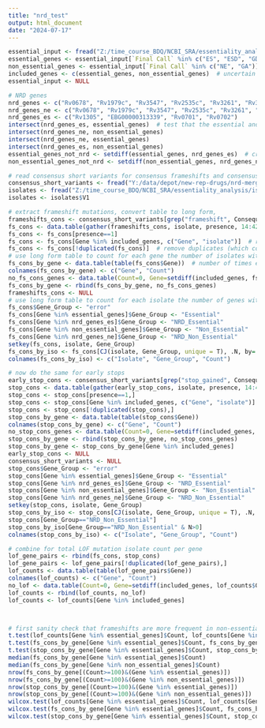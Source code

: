 ---
title: "nrd_test"
output: html_document
date: "2024-07-17"
---

```{r}
essential_input <- fread("Z:/time_course_BDQ/NCBI_SRA/essentiality_analysis/essential_genes_DeJesus_2017_Table_S3.csv")
essential_genes <- essential_input[`Final Call` %in% c("ES", "ESD", "GD")]$`ORF ID`  # consider essential genes, essential domains (genes with both essential region and nonessential regions), and growth-defect genes to all be essential. Use ORF ID aka locus tag 
non_essential_genes <- essential_input[`Final Call` %in% c("NE", "GA")]$`ORF ID`  # consider essential genes and growth-advantage genes non-essential. uncertain genes and genes not in the table are not considered.
included_genes <- c(essential_genes, non_essential_genes)  # uncertain genes and genes not in the essential genes table are excluded from analysis
essential_input <- NULL

# NRD genes
nrd_genes <- c("Rv0678", "Rv1979c", "Rv3547", "Rv2535c", "Rv3261", "Rv3262", "Rv1173", "Rv2983", "Rv0407", "Rv1305", "EBG00000313339", "Rv0701", "Rv0702")
nrd_genes_ne <- c("Rv0678", "Rv1979c", "Rv3547", "Rv2535c", "Rv3261", "Rv3262", "Rv1173", "Rv2983", "Rv0407")
nrd_genes_es <- c("Rv1305", "EBG00000313339", "Rv0701", "Rv0702")
intersect(nrd_genes_es, essential_genes)  # test that the essential and non-essential NRD genes are in the essential and non-essential gene lists from the essentiality table
intersect(nrd_genes_ne, non_essential_genes)
intersect(nrd_genes_ne, essential_genes)
intersect(nrd_genes_es, non_essential_genes)
essential_genes_not_nrd <- setdiff(essential_genes, nrd_genes_es)  # create an exclusive list of essential and non-essential genes without the NRD genes. so they can be compared with the NRD genes without double counting.
non_essential_genes_not_nrd <- setdiff(non_essential_genes, nrd_genes_ne)

# read consensus short variants for consensus frameshifts and consensus early stops
consensus_short_variants <- fread("Y:/data/depot/new-rep-drugs/nrd-merged-vcf-pass.csv")
isolates <- fread("Z:/time_course_BDQ/NCBI_SRA/essentiality_analysis/isolates-nrd.txt", header = F)
isolates <- isolates$V1

# extract frameshift mutations, convert table to long form, 
frameshifts_cons <- consensus_short_variants[grep("frameshift", Consequence)]
fs_cons <- data.table(gather(frameshifts_cons, isolate, presence, 14:422))
fs_cons <- fs_cons[presence==1]
fs_cons <- fs_cons[Gene %in% included_genes, c("Gene", "isolate")]  # remove some genes we don't have essentiality data on
fs_cons <- fs_cons[!duplicated(fs_cons)]  # remove duplicates (which come from multiple frameshift mutations in the same gene in the same isolate)
# use long form table to count for each gene the number of isolates with at least one frameshift in that gene
fs_cons_by_gene <- data.table(table(fs_cons$Gene))  # number of times each gene appears in fs_cons = the number of isolates with at least one frameshift in that gene (now that we've removed the duplicated isolate gene pairs)
colnames(fs_cons_by_gene) <- c("Gene", "Count")
no_fs_cons_genes <- data.table(Count=0, Gene=setdiff(included_genes, fs_cons_by_gene$Gene)) # the genes not in fs_cons have a frameshift in 0 isolates. 
fs_cons_by_gene <- rbind(fs_cons_by_gene, no_fs_cons_genes)
frameshifts_cons <- NULL
# use long form table to count for each isolate the number of genes with at least one frameshift in each gene set (essential, nonessential, essential nrd, nonessential nrd)
fs_cons$Gene_Group <- "error"
fs_cons[Gene %in% essential_genes]$Gene_Group <- "Essential"
fs_cons[Gene %in% nrd_genes_es]$Gene_Group <- "NRD_Essential"
fs_cons[Gene %in% non_essential_genes]$Gene_Group <- "Non_Essential"
fs_cons[Gene %in% nrd_genes_ne]$Gene_Group <- "NRD_Non_Essential"
setkey(fs_cons, isolate, Gene_Group)
fs_cons_by_iso <- fs_cons[CJ(isolate, Gene_Group, unique = T), .N, by=.EACHI]
colnames(fs_cons_by_iso) <- c("Isolate", "Gene_Group", "Count")

# now do the same for early stops
early_stop_cons <- consensus_short_variants[grep("stop_gained", Consequence)]
stop_cons <- data.table(gather(early_stop_cons, isolate, presence, 14:422))
stop_cons <- stop_cons[presence==1,]
stop_cons <- stop_cons[Gene %in% included_genes, c("Gene", "isolate")]  
stop_cons <- stop_cons[!duplicated(stop_cons),]  
stop_cons_by_gene <- data.table(table(stop_cons$Gene))  
colnames(stop_cons_by_gene) <- c("Gene", "Count")
no_stop_cons_genes <- data.table(Count=0, Gene=setdiff(included_genes, stop_cons_by_gene$Gene)) 
stop_cons_by_gene <- rbind(stop_cons_by_gene, no_stop_cons_genes)
stop_cons_by_gene <- stop_cons_by_gene[Gene %in% included_genes]  
early_stop_cons <- NULL
consensus_short_variants <- NULL
stop_cons$Gene_Group <- "error"
stop_cons[Gene %in% essential_genes]$Gene_Group <- "Essential"
stop_cons[Gene %in% nrd_genes_es]$Gene_Group <- "NRD_Essential"
stop_cons[Gene %in% non_essential_genes]$Gene_Group <- "Non_Essential"
stop_cons[Gene %in% nrd_genes_ne]$Gene_Group <- "NRD_Non_Essential"
setkey(stop_cons, isolate, Gene_Group)
stop_cons_by_iso <- stop_cons[CJ(isolate, Gene_Group, unique = T), .N, by=.EACHI]
stop_cons[Gene_Group=="NRD_Non_Essential"]
stop_cons_by_iso[Gene_Group=="NRD_Non_Essential" & N>0]
colnames(stop_cons_by_iso) <- c("Isolate", "Gene_Group", "Count")

# combine for total LOF mutation isolate count per gene
lof_gene_pairs <- rbind(fs_cons, stop_cons)
lof_gene_pairs <- lof_gene_pairs[!duplicated(lof_gene_pairs),]
lof_counts <- data.table(table(lof_gene_pairs$Gene))  
colnames(lof_counts) <- c("Gene", "Count")
no_lof <- data.table(Count=0, Gene=setdiff(included_genes, lof_counts$Gene)) 
lof_counts <- rbind(lof_counts, no_lof)
lof_counts <- lof_counts[Gene %in% included_genes]  



# first sanity check that frameshifts are more frequent in non-essential genes
t.test(lof_counts[Gene %in% essential_genes]$Count, lof_counts[Gene %in% non_essential_genes]$Count)
t.test(fs_cons_by_gene[Gene %in% essential_genes]$Count, fs_cons_by_gene[Gene %in% non_essential_genes]$Count)
t.test(stop_cons_by_gene[Gene %in% essential_genes]$Count, stop_cons_by_gene[Gene %in% non_essential_genes]$Count)
median(fs_cons_by_gene[Gene %in% essential_genes]$Count)
median(fs_cons_by_gene[Gene %in% non_essential_genes]$Count)
nrow(fs_cons_by_gene[(Count>=100)&(Gene %in% essential_genes)])
nrow(fs_cons_by_gene[(Count>=100)&(Gene %in% non_essential_genes)])
nrow(stop_cons_by_gene[(Count>=100)&(Gene %in% essential_genes)])
nrow(stop_cons_by_gene[(Count>=100)&(Gene %in% non_essential_genes)])
wilcox.test(lof_counts[Gene %in% essential_genes]$Count, lof_counts[Gene %in% non_essential_genes]$Count)
wilcox.test(fs_cons_by_gene[Gene %in% essential_genes]$Count, fs_cons_by_gene[Gene %in% non_essential_genes]$Count)
wilcox.test(stop_cons_by_gene[Gene %in% essential_genes]$Count, stop_cons_by_gene[Gene %in% non_essential_genes]$Count)


```
```{r}
```